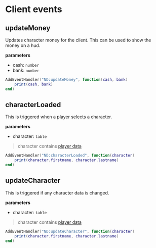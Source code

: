 # Client events


## updateMoney
Updates character money for the client. This can be used to show the money on a hud.

**parameters**
* cash: `number`
* bank: `number`

```lua copy
AddEventHandler("ND:updateMoney", function(cash, bank)
    print(cash, bank)
end)
```



## characterLoaded
This is triggered when a player selects a character.

**parameters**
* character: `table`
> character contains [player data](../playerdata.mdx)

```lua copy
AddEventHandler("ND:characterLoaded", function(character)
    print(character.firstname, character.lastname)
end)
```



## updateCharacter
This is triggered if any character data is changed.

**parameters**
* character: `table`
> character contains [player data](../playerdata.mdx)

```lua copy
AddEventHandler("ND:updateCharacter", function(character)
    print(character.firstname, character.lastname)
end)
```


